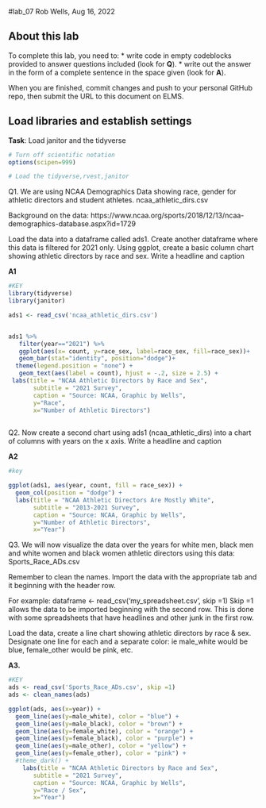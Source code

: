 #lab_07 
Rob Wells, Aug 16, 2022

## About this lab

To complete this lab, you need to:
* write code in empty codeblocks provided to answer questions included (look for **Q**).
* write out the answer in the form of a complete sentence in the space given (look for **A**).

When you are finished, commit changes and push to your personal GitHub repo, then submit the URL to this document on ELMS.

## Load libraries and establish settings
**Task**: Load janitor and the tidyverse
```r
# Turn off scientific notation
options(scipen=999)

# Load the tidyverse,rvest,janitor

```


Q1. We are using NCAA Demographics Data showing race, gender for athletic directors and student athletes. ncaa_athletic_dirs.csv

Background on the data:
https://www.ncaa.org/sports/2018/12/13/ncaa-demographics-database.aspx?id=1729

Load the data into a dataframe called ads1. 
Create another dataframe where this data is filtered for 2021 only.
Using ggplot, create a basic column chart showing athletic directors by race and sex. 
Write a headline and caption


**A1**

```r
#KEY
library(tidyverse)
library(janitor)

ads1 <- read_csv('ncaa_athletic_dirs.csv')


ads1 %>% 
   filter(year=="2021") %>% 
   ggplot(aes(x= count, y=race_sex, label=race_sex, fill=race_sex))+
   geom_bar(stat="identity", position="dodge")+
  theme(legend.position = "none") +
   geom_text(aes(label = count), hjust = -.2, size = 2.5) +
 labs(title = "NCAA Athletic Directors by Race and Sex", 
       subtitle = "2021 Survey",
       caption = "Source: NCAA, Graphic by Wells",
       y="Race",
       x="Number of Athletic Directors")
 

```

Q2. Now create a second chart using ads1 (ncaa_athletic_dirs) into a chart of columns with years on the x axis.
Write a headline and caption

**A2**

```r

#key

ggplot(ads1, aes(year, count, fill = race_sex)) +
  geom_col(position = "dodge") +
  labs(title = "NCAA Athletic Directors Are Mostly White", 
       subtitle = "2013-2021 Survey",
       caption = "Source: NCAA, Graphic by Wells",
       y="Number of Athletic Directors",
       x="Year")


```

Q3. We will now visualize the data over the years for white men, black men and white women and black women athletic directors using this data: Sports_Race_ADs.csv

Remember to clean the names. Import the data with the appropriate tab and it beginning with the header row.

For example:
dataframe <- read_csv('my_spreadsheet.csv', skip =1)
Skip =1 allows the data to be imported beginning with the second row. This is done with some spreadsheets that have headlines and other junk in the first row.


Load the data, create a line chart showing athletic directors by race & sex. 
Designate one line for each and a separate color: ie male_white would be blue, female_other would be pink, etc.

**A3.**

```r
#KEY
ads <- read_csv('Sports_Race_ADs.csv', skip =1)
ads <- clean_names(ads)

ggplot(ads, aes(x=year)) +
  geom_line(aes(y=male_white), color = "blue") +
  geom_line(aes(y=male_black), color = "brown") +
  geom_line(aes(y=female_white), color = "orange") +
  geom_line(aes(y=female_black), color = "purple") +
  geom_line(aes(y=male_other), color = "yellow") +
  geom_line(aes(y=female_other), color = "pink") +
  #theme_dark() +
    labs(title = "NCAA Athletic Directors by Race and Sex", 
       subtitle = "2021 Survey",
       caption = "Source: NCAA, Graphic by Wells",
       y="Race / Sex",
       x="Year")
  
```


